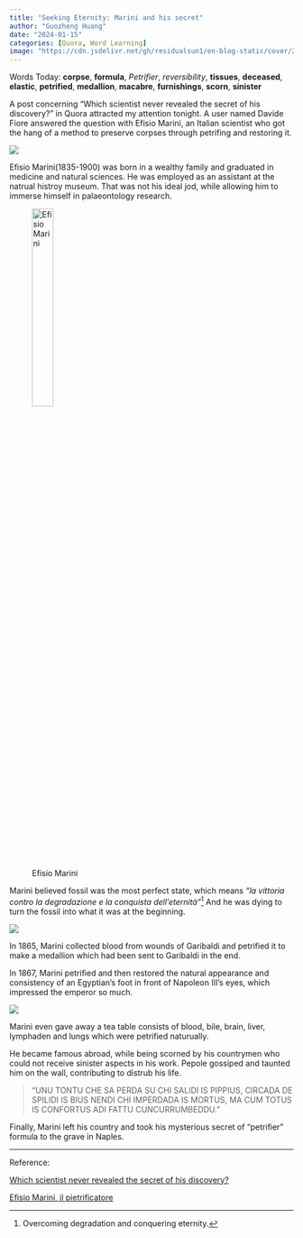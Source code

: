 ```yaml
---
title: "Seeking Eternity: Marini and his secret"
author: "Guozheng Huang"
date: "2024-01-15"
categories: [Quora, Word Learning]
image: "https://cdn.jsdelivr.net/gh/residualsun1/en-blog-static/cover/2024-01-15.png"
---
```


::: callout-note
Words Today: **corpse**, **formula**, *Petrifier*, *reversibility*, **tissues**, **deceased**, **elastic**, **petrified**, **medallion**, **macabre**, **furnishings**, **scorn**, **sinister**
:::

A post concerning "Which scientist never revealed the secret of his discovery?" in Quora attracted my attention tonight. A user named Davide Fiore answered the question with Efisio Marini, an Italian scientist who got the hang of a method to preserve corpses through petrifing and restoring it.

![](https://cdn.jsdelivr.net/gh/residualsun1/en-blog-static/img/2024-01-15-marini-petrifier.jpg){fig-align="center"}

Efisio Marini(1835-1900) was born in a wealthy family and graduated in medicine and natural sciences. He was employed as an assistant at the natrual histroy museum. That was not his ideal jod, while allowing him to immerse himself in palaeontology research.

![Efisio Marini](https://cdn.jsdelivr.net/gh/residualsun1/en-blog-static/img/2024-01-15-marini.jpg){fig-align="center" height="30%"}

Marini believed fossil was the most perfect state, which means *"la vittoria contro la degradazione e la conquista dell’eternità"*[^English] And he was dying to turn the fossil into what it was at the beginning.

![](https://cdn.jsdelivr.net/gh/residualsun1/en-blog-static/img/2024-01-15-cartoon.jpg){fig-align="center"}

In 1865, Marini collected blood from wounds of Garibaldi and petrified it to make a medallion which had been sent to Garibaldi in the end.

In 1867, Marini petrified and then restored the natural appearance and consistency of an Egyptian's foot in front of Napoleon III's eyes, which impressed the emperor so much.

![](https://cdn.jsdelivr.net/gh/residualsun1/en-blog-static/img/2024-01-15-foot.jpg){fig-align="center"}

Marini even gave away a tea table consists of blood, bile, brain, liver, lymphaden and lungs which were petrified naturually.

He became famous abroad, while being scorned by his countrymen who could not receive sinister aspects in his work. Pepole gossiped and taunted him  on the wall, contributing to distrub his life.

> “UNU TONTU CHE SA PERDA SU CHI SALIDI IS PIPPIUS, CIRCADA DE SPILIDI IS BIUS NENDI CHI IMPERDADA IS MORTUS, MA CUM TOTUS IS CONFORTUS ADI FATTU CUNCURRUMBEDDU."

Finally, Marini left his country and took his mysterious secret of "petrifier" formula to the grave in Naples. 

[^English]: Overcoming degradation and conquering eternity.

---

Reference:

[Which scientist never revealed the secret of his discovery?](https://qr.ae/pKlZgY)

[Efisio Marini, il pietrificatore](https://percorsidisardegna.wordpress.com/2011/02/16/efisio-marini-il-pietrificatore-2/)

